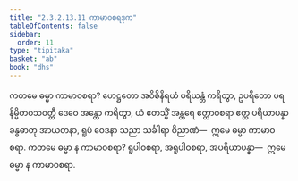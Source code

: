 ```yaml
---
title: "2.3.2.13.11 ကာမာဝစရဒုက"
tableOfContents: false
sidebar:
  order: 11
type: "tipitaka"
basket: "ab"
book: "dhs"
---
```



<DynamicBreadcrumb />

<Division number="1287" book="dhs" e="ch" v="29" p="253">

<Paragraph number="1988" book="dhs">
ကတမေ ဓမ္မာ ကာမာဝစရာ? ဟေဋ္ဌတော အဝိစိနိရယံ ပရိယန္တံ ကရိတွာ, ဥပရိတော ပရနိမ္မိတဝသဝတ္တီ ဒေဝေ အန္တော ကရိတွာ, ယံ ဧတသ္မိံ အန္တရေ ဧတ္ထာဝစရာ ဧတ္ထ ပရိယာပန္နာ ခန္ဓဓာတု အာယတနာ, ရူပံ ဝေဒနာ သညာ သင်္ခါရာ ဝိညာဏံ—  ဣမေ ဓမ္မာ ကာမာဝစရာ.
</Paragraph>

</Division>
<Division number="1288" book="dhs" e="ch" v="29" p="253">

<Paragraph number="1989" book="dhs">
ကတမေ ဓမ္မာ န ကာမာဝစရာ? ရူပါဝစရာ, အရူပါဝစရာ, အပရိယာပန္နာ—  ဣမေ ဓမ္မာ န ကာမာဝစရာ.
</Paragraph>
</Division>